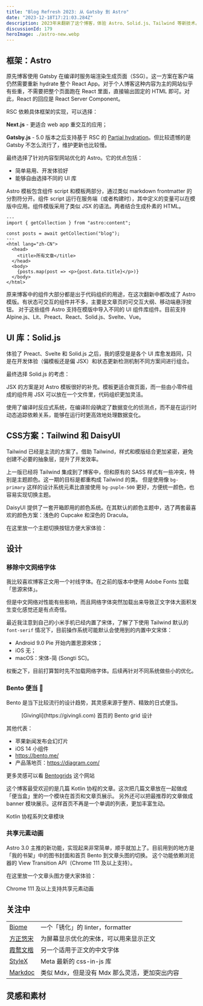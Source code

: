 ```yaml
---
title: "Blog Refresh 2023: 从 Gatsby 到 Astro"
date: "2023-12-18T17:21:03.284Z"
description: 2023年末翻新了这个博客，体验 Astro、Solid.js、Tailwind 等新技术。
discussionId: 179
heroImage: ./astro-new.webp
---
```




## 框架：Astro

原先博客使用 Gatsby 在编译时服务端渲染生成页面（SSG）。这一方案在客户端仍然需要重新 hydrate 整个 React App。对于个人博客这种内容为主的网站似乎有些重，不需要把整个页面跑在 React 里面，直接输出固定的 HTML 即可。对此，React 的回应是 React Server Component。

<Bookmark url="https://www.joshwcomeau.com/react/server-components/" class="ring-1 ring-base-content/20 shadow rounded-lg p-3"/>

RSC 依赖具体框架的实现，可以选择：

**Next.js** - 更适合 web app 重交互的应用；

**Gatsby.js** - 5.0 版本之后支持基于 RSC 的 [Partial hydration](https://www.gatsbyjs.com/docs/how-to/performance/partial-hydration/)。但比较遗憾的是 Gatsby 不怎么流行了，维护更新也比较慢。


最终选择了针对内容型网站优化的 Astro。它的优点包括：

- 简单易用、开发体验好
- 能够自由选择不同的 UI 库

Astro 模板包含组件 script 和模板两部分，通过类似 markdown frontmatter 的分割符分开。组件 script 运行在服务端（或者构建时），其中定义的变量可以在模版中应用。组件模版采用了类似 JSX 的语法。两者结合生成朴素的 HTML。

```astro
---
import { getCollection } from "astro:content";

const posts = await getCollection("blog");
---
<html lang="zh-CN">
  <head>
    <title>所有文章</title>
  </head>
  <body>
    {posts.map(post => <p>{post.data.title}</p>)}
  </body>
</html>
```

原来博客中的组件大部分都是出于代码组织的用途，在这次翻新中都改成了 Astro 模版。有状态可交互的组件并不多，主要是文章页的可交互大纲、移动端悬浮按钮。
对于这些组件 Astro 支持在模版中导入不同的 UI 组件库组件。目前支持 Alpine.js、Lit、Preact、React、Solid.js、Svelte、Vue。

## UI 库：Solid.js

体验了 Preact、Svelte 和 Solid.js 之后，我的感受是是各个 UI 库愈发趋同，只是在开发体验（偏模板还是偏 JSX）和状态更新检测机制不同方案间进行组合。

<UiLibs2023 class="m-auto" />

最终选择 Solid.js 的考虑：

JSX 的方案是对 Astro 模板很好的补充。模板更适合做页面，而一些由小零件组成的组件用 JSX 可以放在一个文件里，代码组织更加灵活。

使用了编译时反应式系统，在编译阶段确定了数据变化的侦测点，而不是在运行时动态追踪依赖关系，能够在运行时更高效地处理数据变化。

## CSS方案：Tailwind 和 DaisyUI

Tailwind 已经是主流的方案了。借助 Tailwind，样式和模版结合更加紧密，避免创建不必要的抽象层，提升了开发效率。

上一版已经将 Tailwind 集成到了博客中，但和原有的 SASS 样式有一些冲突，特别是主题颜色。这一期的目标是都重构成 Tailwind 的类。
但是使用像 `bg-primary` 这样的设计系统元素比直接使用 `bg-puple-500` 更好，方便统一颜色，也容易实现切换主题。

DaisyUI 提供了一套开箱即用的颜色系统。在其默认的颜色主题中，选了两套最喜欢的颜色方案：浅色的 Cupcake 和深色的 Dracula。

在这里放一个主题切换按钮方便大家体验：

<div class="mockup-window ring-1 ring-base-content/20 shadow">
    <div class="px-4">
        <div class="flex items-center justify-end pb-4">
            <ThemeToggle client:only="solid-js" />
        </div>
        <Swatches class="mb-4" />
    </div>
</div>



## 设计

### 移除中文网络字体

我比较喜欢博客正文用一个衬线字体。在之前的版本中使用 Adobe Fonts 加载「思源宋体」。

但是中文网络对性能有些影响，而且网络字体突然加载出来导致正文字体大面积发生变化感觉还是有点奇怪。

最近我注意到自己的小米手机已经内置了宋体，了解了下使用 Tailwind 默认的 `font-serif` 情况下，目前操作系统可能默认会使用到的内置中文宋体：

- Android 9.0 Pie 开始内置思源宋体；
- iOS 无；
- macOS：宋体-简 (Songti SC)。

权衡之下，目前打算暂时先不加载网络字体。后续再针对不同系统做些小的优化。

### Bento 便当 🍱

Bento 是当下比较流行的设计趋势，其灵感来源于整齐、精致的日式便当。


<figure>
    <BentoGridExample />
    <figcaption>[Givingli](https://givingli.com) 首页的 Bento grid 设计</figcaption>
</figure>

其他代表：

- 苹果新闻发布会幻灯片
- iOS 14 小组件
- https://bento.me/
- 产品落地页：https://diagram.com/

更多灵感可以看 [Bentogrids](https://bentogrids.com/) 这个网站

这个博客最受欢迎的是几篇 Kotlin 协程的文章。这次把几篇文章放在一起做成「便当盒」里的一个模块在首页和文章页展示。
另外还可以把最推荐的文章做成 banner 模块展示。这样首页不再是一个单调的列表，更加丰富生动。

<KotlinSection class="max-w-96 m-auto"/>

<figcaption>Kotlin 协程系列文章模块</figcaption>


### 共享元素动画

Astro 3.0 主推的新功能，实现起来非常简单，顺手就加上了。目前用到的地方是「我的书架」中的图书封面和首页 Bento 到文章头图的切换。
这个功能依赖浏览器的 View Transition API（Chrome 111 及以上支持）。

在这里放一个文章头图方便大家体验：

<TemporalSection class="w-full h-36" />

<p class="text-base-content/50 text-sm font-sans text-center">Chrome 111 及以上支持共享元素动画</p>

## 关注中

|||
|---|---|
|[Biome](https://biomejs.dev)|一个「锈化」的 linter，formatter|
|[方正悠宋](https://www.ifanr.com/1130607)|为屏幕显示优化的宋体，可以用来显示正文|
|[霞鹜文楷](https://lxgw,.github.io/2021/01/28/Klee-Simpchin/)|另一个适用于正文的中文字体|
|[StyleX](https://stylexjs.com)|Meta 最新的 css-in-js 库|
|[Markdoc](https://markdoc.dev)|类似 Mdx，但是没有 Mdx 那么灵活，更加突出内容|


## 灵感和素材

<section class="divide-y divide-base-content/10 *:py-3">
  <Bookmark url="https://cali.so" />
  <Bookmark url="https://whoisryosuke.com/blog/2022/blog-refresh-2022/" />
  <Bookmark url="https://press.stripe.com/" />
  <Bookmark url="https://nevflynn.com/" />
  <Bookmark url="https://bento.me/en/home" />
</section>

